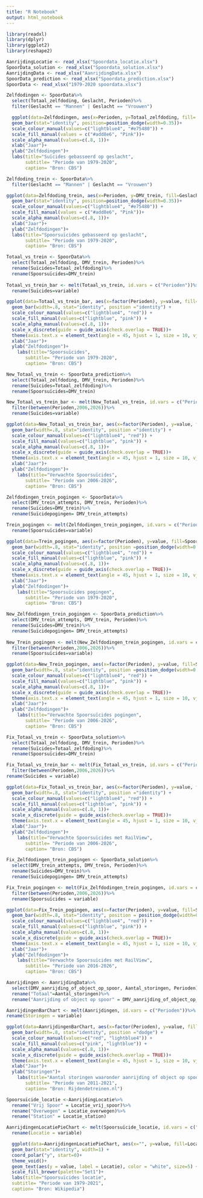 ```yaml
---
title: "R Notebook"
output: html_notebook
---
```

```r
library(readxl)
library(dplyr)
library(ggplot2)
library(reshape2)

AanrijdingLocatie <- read_xlsx("Spoordata_locatie.xlsx")
SpoorData_solution <- read_xlsx("Spoordata_solution.xlsx")
AanrijdingData <- read_xlsx("AanrijdingData.xlsx")
SpoorData_prediction <- read_xlsx("Spoordata_prediction.xlsx")
SpoorData <- read_xlsx("1979-2020 spoordata.xlsx")
```

```r
Zelfdodingen <- SpoorData%>%
  select(Totaal_zelfdoding, Geslacht, Perioden)%>%
  filter(Geslacht == "Mannen" | Geslacht == "Vrouwen")

  ggplot(data=Zelfdodingen, aes(x=Perioden, y=Totaal_zelfdoding, fill= Geslacht, colour= Geslacht, alpha = Geslacht, width =1.2)) +
  geom_bar(stat="identity", position=position_dodge(width=0.35))+
  scale_colour_manual(values=c("lightblue4", "#e75480")) +
  scale_fill_manual(values = c("#add8e6", "Pink"))+
  scale_alpha_manual(values=c(.8, 1))+
  xlab("Jaar")+
  ylab("Zelfdodingen")+
  labs(title="Suïcides gebasseerd op geslacht",
       subtitle= "Periode van 1979-2020",
       caption= "Bron: CBS")
```
```r
Zelfdoding_trein <- SpoorData%>%
  filter(Geslacht == "Mannen" | Geslacht == "Vrouwen")

ggplot(data=Zelfdoding_trein, aes(x=Perioden, y=DMV_trein, fill=Geslacht, colour=Geslacht, alpha=Geslacht, width=1.2)) +
  geom_bar(stat="identity", position=position_dodge(width=0.35))+
  scale_colour_manual(values=c("lightblue4", "#e75480")) +
  scale_fill_manual(values = c("#add8e6", "Pink"))+
  scale_alpha_manual(values=c(.8, 1))+
  xlab("Jaar")+
  ylab("Zelfdodingen")+
  labs(title="Spoorsuïcides gebasseerd op geslacht",
       subtitle= "Periode van 1979-2020",
       caption= "Bron: CBS")
```


```r
Totaal_vs_trein <- SpoorData%>%
  select(Totaal_zelfdoding, DMV_trein, Perioden)%>%
  rename(Suïcides=Totaal_zelfdoding)%>%
  rename(Spoorsuïcides=DMV_trein)
  
Totaal_vs_trein_bar <- melt(Totaal_vs_trein, id.vars = c("Perioden"))%>%
  rename(Suïcides=variable)

ggplot(data=Totaal_vs_trein_bar, aes(x=factor(Perioden), y=value, fill=Suïcides, color=Suïcides, alpha=Suïcides, width=0.6)) +
  geom_bar(width=.8, stat="identity", position ="identity") +
  scale_colour_manual(values=c("lightblue4", "red")) +
  scale_fill_manual(values=c("lightblue", "pink")) +
  scale_alpha_manual(values=c(.8, 1))+
  scale_x_discrete(guide = guide_axis(check.overlap = TRUE))+
  theme(axis.text.x = element_text(angle = 45, hjust = 1, size = 10, vjust=1))+
  xlab("Jaar")+
  ylab("Zelfdodingen")+
    labs(title="Spoorsuïcides",
       subtitle= "Periode van 1979-2020",
       caption= "Bron: CBS")

```

```r
New_Totaal_vs_trein <- SpoorData_prediction%>%
  select(Totaal_zelfdoding, DMV_trein, Perioden)%>%
  rename(Suïcides=Totaal_zelfdoding)%>%
  rename(Spoorsuïcides=DMV_trein)

New_Totaal_vs_trein_bar <- melt(New_Totaal_vs_trein, id.vars = c("Perioden"))%>%
  filter(between(Perioden,2006,2026))%>%
  rename(Suïcides=variable)

ggplot(data=New_Totaal_vs_trein_bar, aes(x=factor(Perioden), y=value, fill=Suïcides, color=Suïcides, alpha=Suïcides, width=0.6)) +
  geom_bar(width=.8, stat="identity", position ="identity") +
  scale_colour_manual(values=c("lightblue4", "red")) +
  scale_fill_manual(values=c("lightblue", "pink")) +
  scale_alpha_manual(values=c(.8, 1))+
  scale_x_discrete(guide = guide_axis(check.overlap = TRUE))+
  theme(axis.text.x = element_text(angle = 45, hjust = 1, size = 10, vjust=1))+
  xlab("Jaar")+
  ylab("Zelfdodingen")+
    labs(title="Verwachte Spoorsuïcides",
       subtitle= "Periode van 2006-2026",
       caption= "Bron: CBS")
```

```r
Zelfdodingen_trein_pogingen <- SpoorData%>%
  select(DMV_trein_attempts, DMV_trein, Perioden)%>%
  rename(Suïcides=DMV_trein)%>%
  rename(Suïcidepogingen= DMV_trein_attempts)

Trein_pogingen <- melt(Zelfdodingen_trein_pogingen, id.vars = c("Perioden"))%>%
  rename(Spoorsuïcides=variable)

ggplot(data=Trein_pogingen, aes(x=factor(Perioden), y=value, fill=Spoorsuïcides, color=Spoorsuïcides, alpha=Spoorsuïcides, width=1)) +
  geom_bar(width=.8, stat="identity", position =position_dodge(width=0.35)) +
  scale_colour_manual(values=c("lightblue4", "red")) +
  scale_fill_manual(values=c("lightblue", "pink")) +
  scale_alpha_manual(values=c(.8, 1))+
  scale_x_discrete(guide = guide_axis(check.overlap = TRUE))+
  theme(axis.text.x = element_text(angle = 45, hjust = 1, size = 10, vjust=1))+
  xlab("Jaar")+
  ylab("Zelfdodingen")+
    labs(title="Spoorsuïcides pogingen",
       subtitle= "Periode van 1979-2020",
       caption= "Bron: CBS")
```
```r
New_Zelfdodingen_trein_pogingen <- SpoorData_prediction%>%
  select(DMV_trein_attempts, DMV_trein, Perioden)%>%
  rename(Suïcides=DMV_trein)%>%
  rename(Suïcidepogingen= DMV_trein_attempts)
  
New_Trein_pogingen <- melt(New_Zelfdodingen_trein_pogingen, id.vars = c("Perioden"))%>%
  filter(between(Perioden,2006,2026))%>%
  rename(Spoorsuïcides=variable)

ggplot(data=New_Trein_pogingen, aes(x=factor(Perioden), y=value, fill=Spoorsuïcides, color=Spoorsuïcides, alpha=Spoorsuïcides, width=1)) +
  geom_bar(width=.8, stat="identity", position =position_dodge(width=0.35)) +
  scale_colour_manual(values=c("lightblue4", "red")) +
  scale_fill_manual(values=c("lightblue", "pink")) +
  scale_alpha_manual(values=c(.8, 1))+
  scale_x_discrete(guide = guide_axis(check.overlap = TRUE))+
  theme(axis.text.x = element_text(angle = 45, hjust = 1, size = 10, vjust=1))+
  xlab("Jaar")+
  ylab("Zelfdodingen")+
    labs(title="Verwachte Spoorsuïcides pogingen",
       subtitle= "Periode van 2006-2026",
       caption= "Bron: CBS")
```
```r
Fix_Totaal_vs_trein <- SpoorData_solution%>%
  select(Totaal_zelfdoding, DMV_trein, Perioden)%>%
  rename(Suïcides=Totaal_zelfdoding)%>%
  rename(Spoorsuïcides=DMV_trein)

Fix_Totaal_vs_trein_bar <- melt(Fix_Totaal_vs_trein, id.vars = c("Perioden"))%>%
  filter(between(Perioden,2006,2026))%>%
rename(Suïcides = variable)

ggplot(data=Fix_Totaal_vs_trein_bar, aes(x=factor(Perioden), y=value, fill=Suïcides, color=Suïcides, alpha=Suïcides, width=0.6)) +
  geom_bar(width=.8, stat="identity", position ="identity") +
  scale_colour_manual(values=c("lightblue4", "red")) +
  scale_fill_manual(values=c("lightblue", "pink")) +
  scale_alpha_manual(values=c(.8, 1))+
  scale_x_discrete(guide = guide_axis(check.overlap = TRUE))+
  theme(axis.text.x = element_text(angle = 45, hjust = 1, size = 10, vjust=1))+
  xlab("Jaar")+
  ylab("Zelfdodingen")+
    labs(title="Verwachte Spoorsuïcides met RailView",
       subtitle= "Periode van 2006-2026",
       caption= "Bron: CBS")
```
```r
Fix_Zelfdodingen_trein_pogingen <- SpoorData_solution%>%
  select(DMV_trein_attempts, DMV_trein, Perioden)%>%
  rename(Suïcides=DMV_trein)%>%
  rename(Suïcidepogingen= DMV_trein_attempts)

Fix_Trein_pogingen <- melt(Fix_Zelfdodingen_trein_pogingen, id.vars = c("Perioden"))%>%
  filter(between(Perioden,2006,2026))%>%
  rename(Spoorsuïcides = variable)

ggplot(data=Fix_Trein_pogingen, aes(x=factor(Perioden), y=value, fill=Spoorsuïcides, color=Spoorsuïcides, alpha=Spoorsuïcides, width=1)) +
  geom_bar(width=.8, stat="identity", position = position_dodge(width=0.35)) +
  scale_colour_manual(values=c("lightblue4", "red")) +
  scale_fill_manual(values=c("lightblue", "pink")) +
  scale_alpha_manual(values=c(.8, 1))+
  scale_x_discrete(guide = guide_axis(check.overlap = TRUE))+
  theme(axis.text.x = element_text(angle = 45, hjust = 1, size = 10, vjust=1))+
  xlab("Jaar")+
  ylab("Zelfdodingen")+
    labs(title="Verwachte Spoorsuïcides met RailView",
       subtitle= "Periode van 2016-2026",
       caption= "Bron: CBS")
```
```r
Aanrijdingen <- AanrijdingData%>%
  select(DMV_aanrijding_of_object_op_spoor, Aantal_storingen, Perioden)%>%
  rename("Totaal"=Aantal_storingen)%>%
  rename("Aanrijding of object op spoor" = DMV_aanrijding_of_object_op_spoor)

AanrijdingenBarChart <- melt(Aanrijdingen, id.vars = c("Perioden"))%>%
rename(Storingen = variable)

ggplot(data=AanrijdingenBarChart, aes(x=factor(Perioden), y=value, fill=Storingen, color=Storingen, alpha=Storingen, width=0.6)) +
  geom_bar(width=.8, stat="identity", position ="dodge") +
  scale_colour_manual(values=c("red", "lightblue4")) +
  scale_fill_manual(values=c("pink", "lightblue")) +
  scale_alpha_manual(values=c(.8, 1))+
  scale_x_discrete(guide = guide_axis(check.overlap = TRUE))+
  theme(axis.text.x = element_text(angle = 45, hjust = 1, size = 10, vjust=1))+
  xlab("Jaar")+
  ylab("Storingen")+
    labs(title="Aantal storingen waaronder aanrijding of object op spoor",
       subtitle= "Periode van 2011-2021",
       caption= "Bron: Rijdendetreinen.nl")
```
```r
Spoorsuïcide_locatie <-AanrijdingLocatie%>%
  rename("Vrij Spoor" = Locatie_vrij_spoor)%>%
  rename("Overwegen" = Locatie_overwegen)%>%
  rename("Station" = Locatie_station)

AanrijdingenLocatiePieChart <- melt(Spoorsuïcide_locatie, id.vars = c("Totaal Spoorsuïcides"))%>%
  rename(Locatie = variable)

  ggplot(data=AanrijdingenLocatiePieChart, aes(x="", y=value, fill=Locatie))+
  geom_bar(stat="identity", width=1) +
  coord_polar("y", start=0)+
  theme_void()+
  geom_text(aes(y = value, label = Locatie), color = "white", size=5) +
  scale_fill_brewer(palette="Set1")+
  labs(title="Spoorsuïcides locatie",
  subtitle= "Periode van 1979-2021",
  caption= "Bron: Wikipedia")

```

